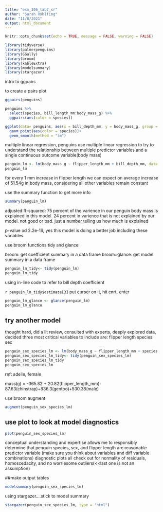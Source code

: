 ```yaml
---
title: "esm_206_lab7_sr"
author: "Sarah Rohlfing"
date: "11/8/2021"
output: html_document
---
```


```r
knitr::opts_chunk$set(echo = TRUE, message = FALSE, warning = FALSE)

library(tidyverse)
library(palmerpenguins)
library(GGally)
library(broom)
library(kableExtra)
library(modelsummary)
library(stargazer)

```

intro to ggpairs

to create a pairs plot

```r
ggpairs(penguins)
```

```r
penguins %>% 
  select(species, bill_length_mm:body_mass_g) %>% 
  ggpairs(aes(color = species))

ggplot(data= penguins, aes(x = bill_depth_mm, y = body_mass_g, group = species))+
  geom_point(aes(color = species))+
  geom_smooth(method = "lm")
```
multiple linear regression, penguins
use multiple linear regression to try to understand the relationship between multiple predictor variables and a single continuous outcome variable(body mass)

```r
penguin_lm <- lm(body_mass_g ~ flipper_length_mm + bill_depth_mm, data = penguins)
penguin_lm
```
for every 1 mm increase in flipper length we can expect on average increase of  51.54g in body mass, considering all other variables remain constant

use the summary function to get more info

```r
summary(penguin_lm)
```

adjusted R-squared: 75 percent of the varience in our penguin body mass is explained in this model. 24 percent in varience that is not explained by our model. not good or bad. just a number telling us how much is explained

p-value od 2.2e-16, yes this model is doing a better job including these variables

use broom functions tidy and glance

broom: get coefficient summary in a data frame
broom::glance: get model summary in a data frame

```r
penguin_lm_tidy<- tidy(penguin_lm)
penguin_lm_tidy
```

using in-line code to refer to bill depth coefficient

`r penguin_lm_tidy$estimate[3]` put curser on it, hit cnrt, enter

```r
penguin_lm_glance <- glance(penguin_lm)
penguin_lm_glance
```
## try another model
thought hard, did a lit review, consulted with experts, deeply explored data, decided three most critical variables to include are:
flipper length
species
sex

```r
penguin_sex_species_lm <- lm(body_mass_g ~ flipper_length_mm + species + sex, data = penguins)
penguin_sex_species_lm_tidy<- tidy(penguin_sex_species_lm)
penguin_sex_species_lm_tidy
penguin_sex_species_lm

```


ref: adelle, female

mass(g) = -365.82 + 20.82(flipper_length_mm)- 87.63(chinstrap)+836.3(gentoo)+530.38(male)


use broom augment
```r
augment(penguin_sex_species_lm)
```

## use plot to look at model diagnostics

```r
plot(penguin_sex_species_lm)
```

conceptual understanding and expertise allows me to responsibly determine that penguin species, sex, and flipper length are reasonable predictor variable (make sure you think about variables and diff variable combinations)
diagnostic plots all check out for normality of residuals, homoscedacity, and no worriesome outliers(<<last one is not an assumption)

##make output tables

```r
modelsummary(penguin_sex_species_lm)
```

using stargazer....stick to  model summary

```r
stargazer(penguin_sex_species_lm, type = "html")
```


